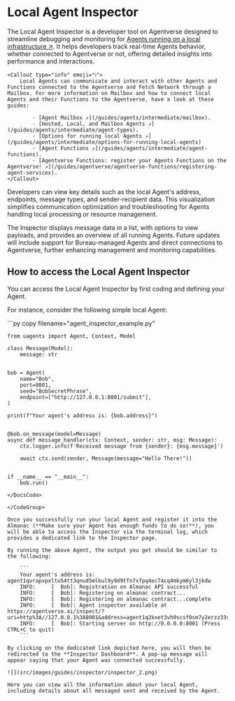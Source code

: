 
# Local Agent Inspector

The Local Agent Inspector is a developer tool on Agentverse designed to streamline debugging and monitoring for [Agents running on a local infrastructure ↗️](/guides/agents/intermediate/agent-types#local-agents). It helps developers track real-time Agents behavior, whether connected to Agentverse or not, offering detailed insights into performance and interactions.

    <Callout type="info" emoji="ℹ️">
        Local Agents can communicate and interact with other Agents and Functions connected to the Agentverse and Fetch Network through a Mailbox. For more information on Mailbox and how to connect local Agents and their Functions to the Agentverse, have a look at these guides:

            - [Agent Mailbox ↗️](/guides/agents/intermediate/mailbox).  
            - [Hosted, Local, and Mailbox Agents ↗️](/guides/agents/intermediate/agent-types).     
            - [Options for running local Agents ↗️](/guides/agents/intermediate/options-for-running-local-agents)
            - [Agent Functions ↗️](/guides/agents/intermediate/agent-functions). 
            - [Agentverse Functions: register your Agents Functions on the Agentverse! ↗️](/guides/agentverse/agentverse-functions/registering-agent-services). 
    </Callout>

Developers can view key details such as the local Agent's address, endpoints, message types, and sender-recipient data. This visualization simplifies communication optimization and troubleshooting for Agents handling local processing or resource management.

The Inspector displays message data in a list, with options to view payloads, and provides an overview of all running Agents. Future updates will include support for Bureau-managed Agents and direct connections to Agentverse, further enhancing management and monitoring capabilities.

## How to access the Local Agent Inspector

You can access the Local Agent Inspector by first coding and defining your Agent. 

For instance, consider the following simple local Agent:

<GithubCodeSegment digest="36661e2d104e8d5150bdb124abcbb17c">
    <CodeSegment
        path="https://github.com/fetchai/uAgent-Examples/blob/main/5-documentation/guides/agents/intermediate/local-agent-inspector/agent_inspector_example.py"
        lineStart={1}
        lineEnd={25}
        hosted={true}
    />
</GithubCodeSegment>
<CodeGroup dynamic hasCopy isLocalHostedFile digest='36661e2d104e8d5150bdb124abcbb17c'>
<DocsCode local={true}>
	```py copy filename="agent_inspector_example.py"

	from uagents import Agent, Context, Model
	
	class Message(Model):
	    message: str
	
	
	bob = Agent(
	    name="Bob",
	    port=8001,
	    seed="BobSecretPhrase",
	    endpoint=["http://127.0.0.1:8001/submit"],
	)
	
	print(f"Your agent's address is: {bob.address}")
	
	
	@bob.on_message(model=Message)
	async def message_handler(ctx: Context, sender: str, msg: Message):
	    ctx.logger.info(f'Received message from {sender}: {msg.message}')
	
	    await ctx.send(sender, Message(message="Hello There!"))
	
	
	if __name__ == "__main__":
	    bob.run()

```
</DocsCode>

</CodeGroup>

Once you successfully run your local Agent and register it into the Almanac (**Make sure your Agent has enough funds to do so!**), you will be able to access the Inspector via the terminal log, which provides a dedicated link to the Inspector page. 

By running the above Agent, the output you get should be similar to the following:

    ```
    Your agent's address is: agent1qvrapvpxltu54tt3qnud5mlkul9y9d9tfn7xfpq4ec74cq4mkym6yl3jkdw
    INFO:     [  Bob]: Registration on Almanac API successful
    INFO:     [  Bob]: Registering on almanac contract...
    INFO:     [  Bob]: Registering on almanac contract...complete
    INFO:     [  Bob]: Agent inspector available at https://agentverse.ai/inspect/?uri=http%3A//127.0.0.1%3A8001&address=agent1q2kxet3vh0scsf0sm7y2erzz33cve6tv5uk63x64upw5g68kr0chkv7hw50
    INFO:     [  Bob]: Starting server on http://0.0.0.0:8001 (Press CTRL+C to quit)
    ```

By clicking on the dedicated link depicted here, you will then be redirected to the **Inspector Dashboard**. A pop-up message will appear saying that your Agent was connected successfully. 

![](src/images/guides/inspector/inspector_2.png)

Here you can view all the information about your local Agent, including details about all messaged sent and received by the Agent.


